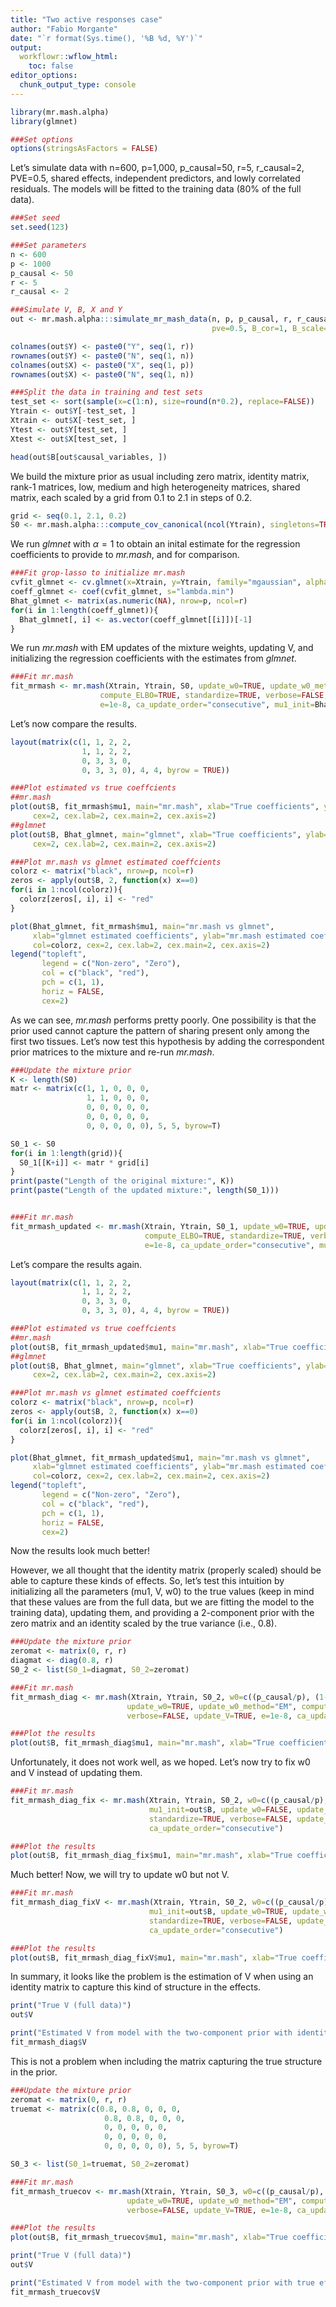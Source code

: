 ```yaml
---
title: "Two active responses case"
author: "Fabio Morgante"
date: "`r format(Sys.time(), '%B %d, %Y')`"
output: 
  workflowr::wflow_html:
    toc: false
editor_options:
  chunk_output_type: console
---
```


```r
library(mr.mash.alpha)
library(glmnet)

###Set options
options(stringsAsFactors = FALSE)
```

Let's simulate data with n=600, p=1,000, p_causal=50, r=5, r_causal=2, PVE=0.5, shared effects, independent predictors, and lowly correlated residuals. The models will be fitted to the training data (80% of the full data).

```r
###Set seed
set.seed(123)

###Set parameters
n <- 600
p <- 1000
p_causal <- 50
r <- 5
r_causal <- 2

###Simulate V, B, X and Y
out <- mr.mash.alpha:::simulate_mr_mash_data(n, p, p_causal, r, r_causal, intercepts = rep(1, r),
                                             pve=0.5, B_cor=1, B_scale=0.8, X_cor=0, X_scale=0.8, V_cor=0.15)

colnames(out$Y) <- paste0("Y", seq(1, r))
rownames(out$Y) <- paste0("N", seq(1, n))
colnames(out$X) <- paste0("X", seq(1, p))
rownames(out$X) <- paste0("N", seq(1, n))

###Split the data in training and test sets
test_set <- sort(sample(x=c(1:n), size=round(n*0.2), replace=FALSE))
Ytrain <- out$Y[-test_set, ]
Xtrain <- out$X[-test_set, ]
Ytest <- out$Y[test_set, ]
Xtest <- out$X[test_set, ]

head(out$B[out$causal_variables, ])
```

We build the mixture prior as usual including zero matrix, identity matrix, rank-1 matrices, low, medium and high heterogeneity matrices, shared matrix, each scaled by a grid from 0.1 to 2.1 in steps of 0.2.

```r
grid <- seq(0.1, 2.1, 0.2)
S0 <- mr.mash.alpha:::compute_cov_canonical(ncol(Ytrain), singletons=TRUE, hetgrid=c(0, 0.25, 0.5, 0.75, 0.99), grid, zeromat=TRUE)
```

We run *glmnet* with $\alpha=1$ to obtain an inital estimate for the regression coefficients to provide to *mr.mash*, and for comparison.

```r
###Fit grop-lasso to initialize mr.mash
cvfit_glmnet <- cv.glmnet(x=Xtrain, y=Ytrain, family="mgaussian", alpha=1)
coeff_glmnet <- coef(cvfit_glmnet, s="lambda.min")
Bhat_glmnet <- matrix(as.numeric(NA), nrow=p, ncol=r)
for(i in 1:length(coeff_glmnet)){
  Bhat_glmnet[, i] <- as.vector(coeff_glmnet[[i]])[-1]
}
```

We run *mr.mash* with EM updates of the mixture weights, updating V, and initializing the regression coefficients with the estimates from *glmnet*.

```r
###Fit mr.mash
fit_mrmash <- mr.mash(Xtrain, Ytrain, S0, update_w0=TRUE, update_w0_method="EM", 
                    compute_ELBO=TRUE, standardize=TRUE, verbose=FALSE, update_V=TRUE,
                    e=1e-8, ca_update_order="consecutive", mu1_init=Bhat_glmnet)
```

Let's now compare the results.

```r
layout(matrix(c(1, 1, 2, 2,
                1, 1, 2, 2,
                0, 3, 3, 0,
                0, 3, 3, 0), 4, 4, byrow = TRUE))

###Plot estimated vs true coeffcients
##mr.mash
plot(out$B, fit_mrmash$mu1, main="mr.mash", xlab="True coefficients", ylab="Estimated coefficients",
     cex=2, cex.lab=2, cex.main=2, cex.axis=2)
##glmnet
plot(out$B, Bhat_glmnet, main="glmnet", xlab="True coefficients", ylab="Estimated coefficients",
     cex=2, cex.lab=2, cex.main=2, cex.axis=2)

###Plot mr.mash vs glmnet estimated coeffcients
colorz <- matrix("black", nrow=p, ncol=r)
zeros <- apply(out$B, 2, function(x) x==0)
for(i in 1:ncol(colorz)){
  colorz[zeros[, i], i] <- "red"
}

plot(Bhat_glmnet, fit_mrmash$mu1, main="mr.mash vs glmnet", 
     xlab="glmnet estimated coefficients", ylab="mr.mash estimated coefficients",
     col=colorz, cex=2, cex.lab=2, cex.main=2, cex.axis=2)
legend("topleft", 
       legend = c("Non-zero", "Zero"), 
       col = c("black", "red"), 
       pch = c(1, 1), 
       horiz = FALSE,
       cex=2) 
```

As we can see, *mr.mash* performs pretty poorly. One possibility is that the prior used cannot capture the pattern of sharing present only among the first two tissues. Let's now test this hypothesis by adding the correspondent prior matrices to the mixture and re-run *mr.mash*.

```r
###Update the mixture prior
K <- length(S0)
matr <- matrix(c(1, 1, 0, 0, 0,
                 1, 1, 0, 0, 0,
                 0, 0, 0, 0, 0,
                 0, 0, 0, 0, 0,
                 0, 0, 0, 0, 0), 5, 5, byrow=T)

S0_1 <- S0
for(i in 1:length(grid)){
  S0_1[[K+i]] <- matr * grid[i]
}
print(paste("Length of the original mixture:", K))
print(paste("Length of the updated mixture:", length(S0_1)))


###Fit mr.mash
fit_mrmash_updated <- mr.mash(Xtrain, Ytrain, S0_1, update_w0=TRUE, update_w0_method="EM", 
                              compute_ELBO=TRUE, standardize=TRUE, verbose=FALSE, update_V=TRUE,
                              e=1e-8, ca_update_order="consecutive", mu1_init=Bhat_glmnet)
```

Let's compare the results again.

```r
layout(matrix(c(1, 1, 2, 2,
                1, 1, 2, 2,
                0, 3, 3, 0,
                0, 3, 3, 0), 4, 4, byrow = TRUE))

###Plot estimated vs true coeffcients
##mr.mash
plot(out$B, fit_mrmash_updated$mu1, main="mr.mash", xlab="True coefficients", ylab="Estimated coefficients", cex=2, cex.lab=2, cex.main=2, cex.axis=2)
##glmnet
plot(out$B, Bhat_glmnet, main="glmnet", xlab="True coefficients", ylab="Estimated coefficients",
     cex=2, cex.lab=2, cex.main=2, cex.axis=2)

###Plot mr.mash vs glmnet estimated coeffcients
colorz <- matrix("black", nrow=p, ncol=r)
zeros <- apply(out$B, 2, function(x) x==0)
for(i in 1:ncol(colorz)){
  colorz[zeros[, i], i] <- "red"
}

plot(Bhat_glmnet, fit_mrmash_updated$mu1, main="mr.mash vs glmnet", 
     xlab="glmnet estimated coefficients", ylab="mr.mash estimated coefficients",
     col=colorz, cex=2, cex.lab=2, cex.main=2, cex.axis=2)
legend("topleft", 
       legend = c("Non-zero", "Zero"), 
       col = c("black", "red"), 
       pch = c(1, 1), 
       horiz = FALSE,
       cex=2) 
```

Now the results look much better!

However, we all thought that the identity matrix (properly scaled) should be able to capture these kinds of effects. So, let's test this intuition by initializing all the parameters (mu1, V, w0) to the true values (keep in mind that these values are from the full data, but we are fitting the model to the training data), updating them, and providing a 2-component prior with the zero matrix and an identity scaled by the true variance (i.e., 0.8).

```r
###Update the mixture prior
zeromat <- matrix(0, r, r)
diagmat <- diag(0.8, r)
S0_2 <- list(S0_1=diagmat, S0_2=zeromat)

###Fit mr.mash
fit_mrmash_diag <- mr.mash(Xtrain, Ytrain, S0_2, w0=c((p_causal/p), (1-(p_causal/p))), V=out$V, mu1_init=out$B, 
                          update_w0=TRUE, update_w0_method="EM", compute_ELBO=TRUE, standardize=TRUE,
                          verbose=FALSE, update_V=TRUE, e=1e-8, ca_update_order="consecutive")

###Plot the results
plot(out$B, fit_mrmash_diag$mu1, main="mr.mash", xlab="True coefficients", ylab="Estimated coefficients")
```

Unfortunately, it does not work well, as we hoped. Let's now try to fix w0 and V instead of updating them.

```r
###Fit mr.mash
fit_mrmash_diag_fix <- mr.mash(Xtrain, Ytrain, S0_2, w0=c((p_causal/p), (1-(p_causal/p))), V=out$V, 
                               mu1_init=out$B, update_w0=FALSE, update_w0_method="EM", compute_ELBO=TRUE, 
                               standardize=TRUE, verbose=FALSE, update_V=FALSE, e=1e-8, 
                               ca_update_order="consecutive")

###Plot the results
plot(out$B, fit_mrmash_diag_fix$mu1, main="mr.mash", xlab="True coefficients", ylab="Estimated coefficients")
```

Much better! Now, we will try to update w0 but not V.

```r
###Fit mr.mash
fit_mrmash_diag_fixV <- mr.mash(Xtrain, Ytrain, S0_2, w0=c((p_causal/p), (1-(p_causal/p))), V=out$V, 
                               mu1_init=out$B, update_w0=TRUE, update_w0_method="EM", compute_ELBO=TRUE, 
                               standardize=TRUE, verbose=FALSE, update_V=FALSE, e=1e-8, 
                               ca_update_order="consecutive")

###Plot the results
plot(out$B, fit_mrmash_diag_fixV$mu1, main="mr.mash", xlab="True coefficients", ylab="Estimated coefficients")
```

In summary, it looks like the problem is the estimation of V when using an identity matrix to capture this kind of structure in the effects.

```r
print("True V (full data)")
out$V

print("Estimated V from model with the two-component prior with identity (training data)")
fit_mrmash_diag$V
```

This is not a problem when including the matrix capturing the true structure in the prior.

```r
###Update the mixture prior
zeromat <- matrix(0, r, r)
truemat <- matrix(c(0.8, 0.8, 0, 0, 0,
                     0.8, 0.8, 0, 0, 0,
                     0, 0, 0, 0, 0,
                     0, 0, 0, 0, 0,
                     0, 0, 0, 0, 0), 5, 5, byrow=T)

S0_3 <- list(S0_1=truemat, S0_2=zeromat)

###Fit mr.mash
fit_mrmash_truecov <- mr.mash(Xtrain, Ytrain, S0_3, w0=c((p_causal/p), (1-(p_causal/p))), V=out$V, mu1_init=out$B, 
                          update_w0=TRUE, update_w0_method="EM", compute_ELBO=TRUE, standardize=TRUE,
                          verbose=FALSE, update_V=TRUE, e=1e-8, ca_update_order="consecutive")

###Plot the results
plot(out$B, fit_mrmash_truecov$mu1, main="mr.mash", xlab="True coefficients", ylab="Estimated coefficients")

print("True V (full data)")
out$V

print("Estimated V from model with the two-component prior with true effect covariance (training data)")
fit_mrmash_truecov$V

```
